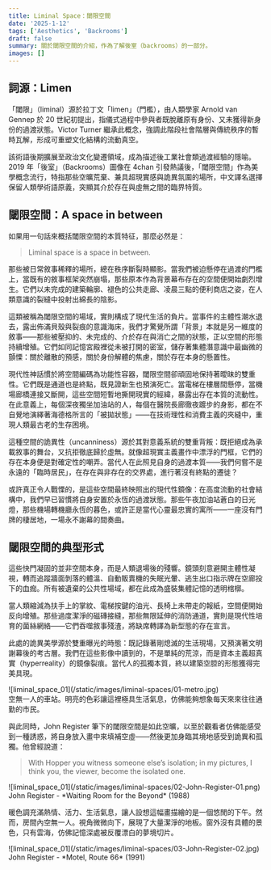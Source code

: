 ```yaml
---
title: Liminal Space：閾限空間
date: '2025-1-12'
tags: ['Aesthetics', 'Backrooms']
draft: false
summary: 關於閾限空間的介紹，作為了解後室（backrooms）的一部分。
images: []
---
```


## 詞源：Limen

「閾限」（liminal）源於拉丁文「limen」（門檻），由人類學家 Arnold van Gennep 於 20 世紀初提出，指儀式過程中參與者既脫離原有身份、又未獲得新身份的過渡狀態。Victor Turner 繼承此概念，強調此階段社會階層與傳統秩序的暫時瓦解，形成可重塑文化結構的流動真空。

該術語後期擴展至政治文化變遷領域，成為描述後工業社會類過渡經驗的隱喻。2019 年「後室」（Backrooms）圖像在 4chan 引發熱議後，「閾限空間」作為美學概念流行，特指那些空曠荒棄、兼具超現實感與詭異氛圍的場所，中文譯名選擇保留人類學術語原義，突顯其介於存在與虛無之間的臨界特質。


## 閾限空間：A space in between

如果用一句話來概括閾限空間的本質特征，那麼必然是：

> Liminal space is a space in between.

那些被日常敘事稀釋的場所，總在秩序斷裂時顯影。當我們被迫懸停在過渡的門檻上，當既有的敘事框架突然崩塌，那些原本作為背景幕布存在的空間便開始劇烈增生。它們以未完成的建築輪廓、褪色的公共走廊、凌晨三點的便利商店之姿，在人類意識的裂縫中投射出綿長的陰影。

這類被稱為閾限空間的場域，實則構成了現代生活的負片。當事件的主體性潮水退去，露出佈滿貝殼與裂痕的意識海床，我們才驚覺所謂「背景」本就是另一維度的敘事——那些被壓抑的、未完成的、介於存在與消亡之間的狀態，正以空間的形態持續增殖。它們如同記憶宮殿裡從未被打開的密室，儲存著集體潛意識中最幽微的顫慄：關於離散的預感，關於身份解體的焦慮，關於存在本身的懸置性。

現代性神話慣於將空間編碼為功能性容器，閾限空間卻頑固地保持著曖昧的雙重性。它們既是通道也是終點，既見證新生也預演死亡。當電梯在樓層間懸停，當機場廊橋連接又斷開，這些空間短暫地撕開現實的經緯，暴露出存在本質的流動性。在此意義上，每個深夜獨坐加油站的人，每個在醫院長廊徹夜踱步的身影，都在不自覺地演繹著海德格所言的「被拋狀態」——在技術理性和消費主義的夾縫中，重現人類最古老的生存困境。

這種空間的詭異性（uncanniness）源於其對意義系統的雙重背叛：既拒絕成為承載敘事的舞台，又抗拒徹底歸於虛無。就像超現實主義畫作中漂浮的門框，它們的存在本身便是對確定性的嘲弄。當代人在此照見自身的過渡本質——我們何嘗不是永遠的「臨時居民」，在存在與非存在的交界處，進行著沒有終點的遷徙？

或許真正令人戰慄的，是這些空間最終映照出的現代性鏡像：在高度流動的社會結構中，我們早已習慣將自身安置於永恆的過渡狀態。那些午夜加油站蒼白的日光燈，那些機場轉機廳永恆的暮色，或許正是當代心靈最忠實的寓所——一座沒有門牌的棲居地，一場永不謝幕的間奏曲。



## 閾限空間的典型形式

這些快門凝固的並非空間本身，而是人類退場後的殘響。鏡頭刻意避開主體性凝視，轉而追蹤牆面剝落的體溫、自動販賣機的失眠光暈、逃生出口指示牌在空廊投下的血痂。所有被遺棄的公共性場域，都在此成為盛裝集體記憶的透明棺槨。

當人類縮減為扶手上的掌紋、電梯按鍵的油光、長椅上未帶走的報紙，空間便開始反向增殖。那些過度潔淨的磁磚接縫，那些無限延伸的消防通道，實則是現代性培育的菌絲網絡——它們吞噬敘事殘渣，將缺席轉譯為新型態的存在宣言。

此處的詭異美學源於雙重曝光的時態：既記錄著剛熄滅的生活現場，又預演著文明謝幕後的考古層。我們在這些影像中讀到的，不是單純的荒涼，而是資本主義超真實（hyperreality）的鏡像裂痕。當代人的孤獨本質，終以建築空腔的形態獲得完美具現。

<div className="flex flex-col items-center [&_p]:!my-0 -mt-8 mb-6">
    <div>
        ![liminal_space_01](/static/images/liminal-spaces/01-metro.jpg)
    </div>
    <span className="-mt-4 text-sm text-gray-600 dark:text-gray-400">
        空無一人的車站。明亮的色彩讓這裡極具生活氣息，仿佛能夠想象每天來來往往通勤的市民。
    </span>
</div>

與此同時，John Register 筆下的閾限空間是如此空曠，以至於觀看者仿佛能感受到一種誘惑，將自身放入畫中來填補空虛——然後更加身臨其境地感受到詭異和孤獨。他曾經說道：

> With Hopper you witness someone else’s isolation; in my pictures, I think you, the viewer, become the isolated one.

<div className="flex flex-col items-center [&_p]:!my-0 -mt-8 mb-6">
    <div>
        ![liminal_space_01](/static/images/liminal-spaces/02-John-Register-01.png)
    </div>
    <span className="-mt-4 text-sm text-gray-600 dark:text-gray-400">
        John Register - *Waiting Room for the Beyond* (1988)
    </span>
</div>

暖色調充滿熱情、活力、生活氣息，讓人設想這幅畫描繪的是一個悠閒的下午。然而，房間內空無一人。視角微微向下，展現了大量潔淨的地板。窗外沒有具體的景色，只有雲海，仿佛記憶深處被反覆漂白的夢境切片。

<div className="flex flex-col items-center [&_p]:!my-0 -mt-8 mb-6">
    <div>
        ![liminal_space_01](/static/images/liminal-spaces/03-John-Register-02.jpg)
    </div>
    <span className="-mt-4 text-sm text-gray-600 dark:text-gray-400">
        John Register - *Motel, Route 66* (1991)
    </span>
</div>